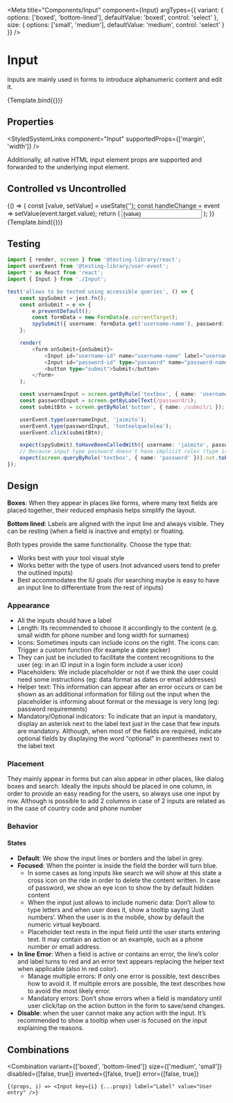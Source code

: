 
<Meta
    title="Components/Input"
    component={Input}
    argTypes={{
        variant: {
            options: ['boxed', 'bottom-lined'],
            defaultValue: 'boxed',
            control: 'select'
        },
        size: {
            options: ['small', 'medium'],
            defaultValue: 'medium',
            control: 'select'
        }
    }}
/>


# Input

Inputs are mainly used in forms to introduce alphanumeric content and edit it.

<Canvas>
    <Story
        name="Basic"
        args={{
            variant: 'boxed',
            placeholder: 'user@free-now.com',
            label: 'E-Mail Address',
            id: 'email'
        }}
    >
        {Template.bind({})}
    </Story>
</Canvas>

## Properties

<ArgsTable of={Input} />

<StyledSystemLinks component="Input" supportedProps={['margin', 'width']} />

Additionally, all native HTML input element props are supported and forwarded to the underlying input element.

## Controlled vs Uncontrolled

<Canvas>
    <Story name="Controlled Input">
        {() => {
            const [value, setValue] = useState('');
            const handleChange = event => setValue(event.target.value);
            return (
                <Input
                    value={value}
                    onChange={handleChange}
                    variant="boxed"
                    placeholder="Type..."
                    label="Controlled input"
                    id="email"
                />
            );
        }}
    </Story>
    <Story name="Uncontrolled Input" args={{ label: 'Uncontrolled input' }}>
        {Template.bind({})}
    </Story>
</Canvas>

## Testing

```ts
import { render, screen } from '@testing-library/react';
import userEvent from '@testing-library/user-event';
import * as React from 'react';
import { Input } from './Input';

test('allows to be tested using accessible queries', () => {
    const spySubmit = jest.fn();
    const onSubmit = e => {
        e.preventDefault();
        const formData = new FormData(e.currentTarget);
        spySubmit({ username: formData.get('username-name'), password: formData.get('password-name') });
    };

    render(
        <form onSubmit={onSubmit}>
            <Input id="username-id" name="username-name" label="username" />
            <Input id="password-id" type="password" name="password-name" label="password" />
            <button type="submit">Submit</button>
        </form>
    );

    const usernameInput = screen.getByRole('textbox', { name: 'username' });
    const passwordInput = screen.getByLabelText(/password/i);
    const submitBtn = screen.getByRole('button', { name: /submit/i });

    userEvent.type(usernameInput, 'jaimito');
    userEvent.type(passwordInput, 'tontoelquelolea');
    userEvent.click(submitBtn);

    expect(spySubmit).toHaveBeenCalledWith({ username: 'jaimito', password: 'tontoelquelolea' });
    // Because input type password doesn't have implicit roles (type is passing as prop as expected) https://www.w3.org/TR/html-aria/#docconformance
    expect(screen.queryByRole('textbox', { name: 'password' })).not.toBeInTheDocument();
});
```

## Design

**Boxes**: When they appear in places like forms, where many text fields are placed together, their reduced emphasis helps simplify the layout.

**Bottom lined**: Labels are aligned with the input line and always visible. They can be resting (when a field is inactive and empty) or floating.

Both types provide the same functionality. Choose the type that:

-   Works best with your tool visual style
-   Works better with the type of users (not advanced users tend to prefer the outlined inputs)
-   Best accommodates the IU goals (for searching maybe is easy to have an input line to differentiate from the rest of inputs)

### Appearance

-   All the inputs should have a label
-   Length: Its recommended to choose it accordingly to the content (e.g. small width for phone number and long width for surnames)
-   Icons: Sometimes inputs can include icons on the right. The icons can:
    Trigger a custom function (for example a date picker)
-   They can just be included to facilitate the content recognitions to the user (eg: in an ID input in a login form include a user icon)
-   Placeholders: We include placeholder or not if we think the user could need some instructions (eg: data format as dates or email addresses)
-   Helper text: This information can appear after an error occurs or can be shown as an additional information for filling out the input when the placeholder is informing about format or the message is very long (eg: password requirements)
-   Mandatory/Optional indicators: To indicate that an input is mandatory, display an asterisk next to the label text just in the case that few inputs are mandatory. Although, when most of the fields are required, indicate optional fields by displaying the word “optional” in parentheses next to the label text

### Placement

They mainly appear in forms but can also appear in other places, like dialog boxes and search.
Ideally the inputs should be placed in one column, in order to provide an easy reading for the users, so always use one input by row. Although is possible to add 2 columns in case of 2 inputs are related as in the case of country code and phone number

### Behavior

#### States

-   **Default**: We show the input lines or borders and the label in grey.
-   **Focused**: When the pointer is inside the field the border will turn blue.
    -   In some cases as long inputs like search we will show at this state a cross icon on the ride in order to delete the content written. In case of password, we show an eye icon to show the by default hidden content
    -   When the input just allows to include numeric data: Don’t allow to type letters and when user does it, show a tooltip saying ‘Just numbers’. When the user is in the mobile, show by default the numeric virtual keyboard.
    -   Placeholder text rests in the input field until the user starts entering text. It may contain an action or an example, such as a phone number or email address.
-   **In line Error**: When a field is active or contains an error, the line’s color and label turns to red and an error text appears replacing the helper text when applicable (also in red color).
    -   Manage multiple errors: If only one error is possible, text describes how to avoid it. If multiple errors are possible, the text describes how to avoid the most likely error.
    -   Mandatory errors: Don’t show errors when a field is mandatory until user click/tap on the action button in the form to save/send changes.
-   **Disable**: when the user cannot make any action with the input. It’s recommended to show a tooltip when user is focused on the input explaining the reasons.

## Combinations

<Combination
    variant={['boxed', 'bottom-lined']}
    size={['medium', 'small']}
    disabled={[false, true]}
    inverted={[false, true]}
    error={[false, true]}
>
    {(props, i) => <Input key={i} {...props} label="Label" value="User entry" />}
</Combination>

